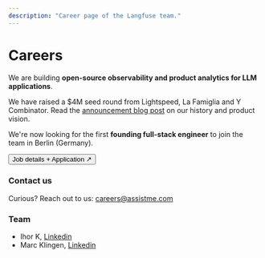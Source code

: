 ```yaml
---
description: "Career page of the Langfuse team."
---
```



# Careers

We are building **open-source observability and product analytics for LLM applications**.

We have raised a $4M seed round from Lightspeed, La Famiglia and Y Combinator. Read the [announcement blog post](/blog/announcing-our-seed-round) on our history and product vision.

We're now looking for the first **founding full-stack engineer** to join the team in Berlin (Germany).

<Button size="lg" className="my-5 mx-auto">
  <Link href="https://www.workatastartup.com/jobs/62929">
    Job details + Application ↗
  </Link>
</Button>

### Contact us

Curious? Reach out to us: careers@assistme.com

### Team

- Ihor K, [Linkedin](https://www.linkedin.com/in/maxdeichmann/)
- Marc Klingen,  [Linkedin](https://www.linkedin.com/in/marcklingen/)

